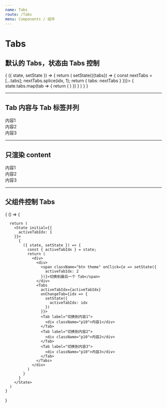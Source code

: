 ```yaml
---
name: Tabs
route: /Tabs
menu: Components / 组件
---
```



# Tabs

<Props of={Tabs} />

## 默认的 Tabs，状态由 Tabs 控制

<Playground className="bg_default">
  <State initial={{
    tabs: tabsColl,
  }}>
    {
      ({ state, setState }) => {
        return (
          <Tabs closeable onClose={idx => setState(({tabs}) => {
              const nextTabs = [...tabs];
              nextTabs.splice(idx, 1);
              return {
                tabs: nextTabs
              }
            })}>
            {
              state.tabs.map(tab => {
                return (
                  <Tab {...tab} key={tab.label} />
                )
              })
            }
          </Tabs>
        )
      }
    }
  </State>
</Playground>

---------

## Tab 内容与 Tab 标签并列

<Playground className="bg_default">
  <Tabs inRow={true}>
    <Tab label="切换到内容1">
      <div className="p10">内容1</div>
    </Tab>
    <Tab label="切换到内容2">
      <div className="p10">内容2</div>
    </Tab>
    <Tab label="切换到内容3">
      <div className="p10">内容3</div>
    </Tab>
  </Tabs>
</Playground>

---------

## 只渲染 content

<Playground className="bg_default">
  <Tabs onlyContent>
    <Tab label="切换到内容1">
      <div className="p10">内容1</div>
    </Tab>
    <Tab label="切换到内容2">
      <div className="p10">内容2</div>
    </Tab>
    <Tab label="切换到内容3">
      <div className="p10">内容3</div>
    </Tab>
  </Tabs>
</Playground>

---------

## 父组件控制 Tabs

<Playground className="bg_default">
  {
    () => {

      return (
        <State initial={{
          activeTabIdx: 1
        }}>
          {
            ({ state, setState }) => {
              const { activeTabIdx } = state;
              return (
                <div>
                  <div>
                    <span className="btn theme" onClick={e => setState({
                      activeTabIdx: 2
                    })}>切换到最后一个 Tab</span>
                  </div>
                  <Tabs
                    activeTabIdx={activeTabIdx}
                    onChangeTab={idx => {
                      setState({
                        activeTabIdx: idx
                      })
                    }}>
                    <Tab label="切换到内容1">
                      <div className="p10">内容1</div>
                    </Tab>
                    <Tab label="切换到内容2">
                      <div className="p10">内容2</div>
                    </Tab>
                    <Tab label="切换到内容3">
                      <div className="p10">内容3</div>
                    </Tab>
                  </Tabs>
                </div>
              )
            }
          }
        </State>
      )
    }
  }
</Playground>
